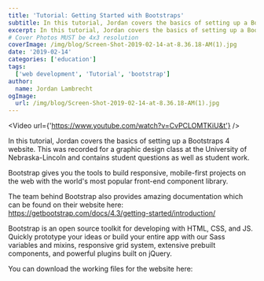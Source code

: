 ```yaml
---
title: 'Tutorial: Getting Started with Bootstraps'
subtitle: In this tutorial, Jordan covers the basics of setting up a Bootstraps 4 website.
excerpt: In this tutorial, Jordan covers the basics of setting up a Bootstraps 4 website.
# Cover Photos MUST be 4x3 resolution
coverImage: /img/blog/Screen-Shot-2019-02-14-at-8.36.18-AM(1).jpg
date: '2019-02-14'
categories: ['education']
tags:
  ['web development', 'Tutorial', 'bootstrap']
author:
  name: Jordan Lambrecht
ogImage:
  url: /img/blog/Screen-Shot-2019-02-14-at-8.36.18-AM(1).jpg
---
```

<Video url={'https://www.youtube.com/watch?v=CvPCLOMTKiU&t'} />

In this tutorial, Jordan covers the basics of setting up a Bootstraps 4 website. This was recorded for a graphic design class at the University of Nebraska-Lincoln and contains student questions as well as student work.

Bootstrap gives you the tools to build responsive, mobile-first projects on the web with the world's most popular front-end component library.

The team behind Bootstrap also provides amazing documentation which can be found on their website here: <https://getbootstrap.com/docs/4.3/getting-started/introduction/>

Bootstrap is an open source toolkit for developing with HTML, CSS, and JS. Quickly prototype your ideas or build your entire app with our Sass variables and mixins, responsive grid system, extensive prebuilt components, and powerful plugins built on jQuery.

You can download the working files for the website here:
